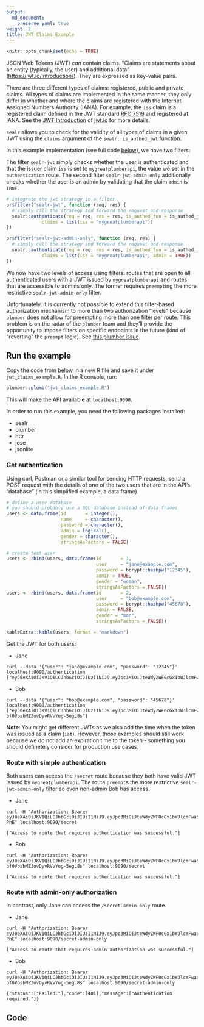 ```yaml
---
output: 
  md_document:
    preserve_yaml: true
weight: 2
title: JWT Claims Example
---
```


```r
knitr::opts_chunk$set(echo = TRUE)
```

JSON Web Tokens (JWT) *can* contain claims. "Claims are statements about an entity (typically, the user) and additional data" ([https://jwt.io/introduction/](https://jwt.io/introduction/)). They are expressed as key-value pairs.

There are three different types of claims: registered, public and private claims. All types of claims are implemented in the same manner, they only differ in whether and where the claims are registered with the Internet Assigned Numbers Authority (IANA). For example, the `iss` claim is a registered claim defined in the JWT standard [RFC 7519](https://tools.ietf.org/html/rfc7519#page-8) and registered at IANA. See the [JWT Introduction](https://jwt.io/introduction/) of [jwt.io](jwt.io) for more details.

`sealr` allows you to check for the validity of all types of claims in a given JWT using the `claims` argument of the `sealr::is_authed_jwt` function. 

In this example implementation (see full code [below](#code)), we have two filters:

The filter `sealr-jwt` simply checks whether the user is authenticated and that the issuer claim `iss` is set to `mygreatplumberapi`, the value we set in the `authentication` route.
The second filter  `sealr-jwt-admin-only` additionally checks whether the user is an admin by validating that the claim `admin` is `TRUE`. 

```r
# integrate the jwt strategy in a filter
pr$filter("sealr-jwt", function (req, res) {
  # simply call the strategy and forward the request and response
  sealr::authenticate(req = req, res = res, is_authed_fun = is_authed_jwt, secret = secret,
             claims = list(iss = "mygreatplumberapi"))
})

pr$filter("sealr-jwt-admin-only", function (req, res) {
  # simply call the strategy and forward the request and response
  sealr::authenticate(req = req, res = res, is_authed_fun = is_authed_jwt, secret = secret,
             claims = list(iss = "mygreatplumberapi", admin = TRUE))
})

```


We now have two levels of access using filters: routes that are open to all authenticated users with a JWT issued by `mygreatplumberapi` and routes that are accessible to admins only. The former requires `preempt`ing the more restrictive `sealr-jwt-admin-only` filter. 

Unfortunately, it is currently not possible to extend this filter-based authorization mechanism to more than two authorization "levels" because `plumber` does not allow for preempting more than one filter per route. 
This problem is on the radar of the `plumber` team and they'll provide the opportunity to impose filters on specific
endpoints in the future (kind of "reverting" the `preempt` logic). See [this plumber issue](https://github.com/trestletech/plumber/issues/108).


## Run the example
Copy the code from [below](#code) in a new R file and 
save it under `jwt_claims_example.R`. In the R console, run:

```r
plumber::plumb("jwt_claims_example.R")
```

This will make the API available at `localhost:9090`.

In order to run this example, you need the following packages installed: 

- sealr
- plumber
- httr
- jose
- jsonlite


### Get authentication

Using curl, Postman or a similar tool for sending HTTP requests, send a POST request with the details of one of the two users that are in the API's "database" (in this simplified example, a data frame).


```r
# define a user database
# you should probably use a SQL database instead of data frames
users <- data.frame(id       = integer(),
                    name     = character(),
                    password = character(),
                    admin = logical(),
                    gender = character(),
                    stringsAsFactors = FALSE)

# create test user
users <- rbind(users, data.frame(id       = 1,
                                 user     = "jane@example.com",
                                 password = bcrypt::hashpw("12345"),
                                 admin = TRUE,
                                 gender = "woman",
                                 stringsAsFactors = FALSE))
users <- rbind(users, data.frame(id       = 2,
                                 user     = "bob@example.com",
                                 password = bcrypt::hashpw("45678"),
                                 admin = FALSE,
                                 gender = "man",
                                 stringsAsFactors = FALSE))

kableExtra::kable(users, format = "markdown")
```

Get the JWT for both users: 

- Jane 

```
curl --data '{"user": "jane@example.com", "password": "12345"}' localhost:9090/authentication
["eyJ0eXAiOiJKV1QiLCJhbGciOiJIUzI1NiJ9.eyJpc3MiOiJteWdyZWF0cGx1bWJlcmFwaSIsImlhdCI6MTU1MzY3NjE0NiwiYWRtaW4iOnRydWUsImdlbmRlciI6IndvbWFuIiwidXNlcklEIjoxfQ.AZqJFuXZkjwKbnULHfJVmBapFhZpBgLIUuX7HOJAUhU"]
```

- Bob 

```
curl --data '{"user": "bob@example.com", "password": "45678"}' localhost:9090/authentication
["eyJ0eXAiOiJKV1QiLCJhbGciOiJIUzI1NiJ9.eyJpc3MiOiJteWdyZWF0cGx1bWJlcmFwaSIsImlhdCI6MTU1MzY3NTgzNCwiYWRtaW4iOmZhbHNlLCJnZW5kZXIiOiJtYW4iLCJ1c2VySUQiOjJ9.WjRD5aIaqgApWJ-bf0VosbMZ3ovDyvRVvYug-5egL8s"]
```

**Note**: You might get different JWTs as we also add the time when the token was issued as a claim (`iat`). However, those examples should still work because we do not add an expiration time to the token -  something you should definetely consider for production use cases.  

### Route with simple authentication

Both users can access the `/secret` route because they both have valid JWT issued by `mygreatplumberapi`. The route `preempt`s the more restrictive `sealr-jwt-admin-only` filter so even non-admin Bob has access.

- Jane
```
curl -H "Authorization: Bearer eyJ0eXAiOiJKV1QiLCJhbGciOiJIUzI1NiJ9.eyJpc3MiOiJteWdyZWF0cGx1bWJlcmFwaSIsImlhdCI6MTU1MzY3NTc3NSwiYWRtaW4iOnRydWUsImdlbmRlciI6IndvbWFuIiwidXNlcklEIjoxfQ.FXLTGUcsn8yuiS7VqoGEjw94zQsmO6sYdWJeLeS-PhE" localhost:9090/secret

["Access to route that requires authentication was successful."]
```

- Bob
```
curl -H "Authorization: Bearer eyJ0eXAiOiJKV1QiLCJhbGciOiJIUzI1NiJ9.eyJpc3MiOiJteWdyZWF0cGx1bWJlcmFwaSIsImlhdCI6MTU1MzY3NTgzNCwiYWRtaW4iOmZhbHNlLCJnZW5kZXIiOiJtYW4iLCJ1c2VySUQiOjJ9.WjRD5aIaqgApWJ-bf0VosbMZ3ovDyvRVvYug-5egL8s" localhost:9090/secret

["Access to route that requires authentication was successful."]
```

### Route with admin-only authorization


In contrast, only Jane can access the `/secret-admin-only` route.

- Jane
```
curl -H "Authorization: Bearer eyJ0eXAiOiJKV1QiLCJhbGciOiJIUzI1NiJ9.eyJpc3MiOiJteWdyZWF0cGx1bWJlcmFwaSIsImlhdCI6MTU1MzY3NTc3NSwiYWRtaW4iOnRydWUsImdlbmRlciI6IndvbWFuIiwidXNlcklEIjoxfQ.FXLTGUcsn8yuiS7VqoGEjw94zQsmO6sYdWJeLeS-PhE" localhost:9090/secret-admin-only

["Access to route that requires admin authorization was successful."]
```

- Bob 
```
curl -H "Authorization: Bearer eyJ0eXAiOiJKV1QiLCJhbGciOiJIUzI1NiJ9.eyJpc3MiOiJteWdyZWF0cGx1bWJlcmFwaSIsImlhdCI6MTU1MzY3NTgzNCwiYWRtaW4iOmZhbHNlLCJnZW5kZXIiOiJtYW4iLCJ1c2VySUQiOjJ9.WjRD5aIaqgApWJ-bf0VosbMZ3ovDyvRVvYug-5egL8s" localhost:9090/secret-admin-only

{"status":["Failed."],"code":[401],"message":["Authentication required."]}
```

## Code {#code}

```r

```

